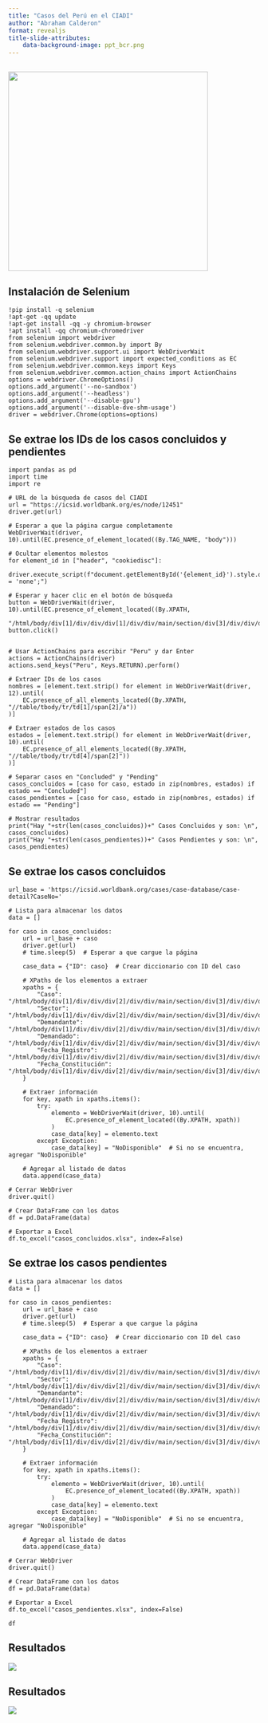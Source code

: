 ---
title: "Casos del Perú en el CIADI"
author: "Abraham Calderon"
format: revealjs
title-slide-attributes:
    data-background-image: ppt_bcr.png
---


## 

![](mmm_2.png){.absolute top="100" left="0" width="" height="400"}

## Instalación de Selenium

```{.python }
!pip install -q selenium
!apt-get -qq update
!apt-get install -qq -y chromium-browser
!apt install -qq chromium-chromedriver
from selenium import webdriver
from selenium.webdriver.common.by import By
from selenium.webdriver.support.ui import WebDriverWait
from selenium.webdriver.support import expected_conditions as EC
from selenium.webdriver.common.keys import Keys
from selenium.webdriver.common.action_chains import ActionChains
options = webdriver.ChromeOptions()
options.add_argument('--no-sandbox')
options.add_argument('--headless')
options.add_argument('--disable-gpu')
options.add_argument('--disable-dve-shm-usage')
driver = webdriver.Chrome(options=options)
```


## Se extrae los IDs de los casos concluidos y pendientes


```{.python code-line-numbers="6-8" }
import pandas as pd
import time
import re

# URL de la búsqueda de casos del CIADI
url = "https://icsid.worldbank.org/es/node/12451"
driver.get(url)

# Esperar a que la página cargue completamente
WebDriverWait(driver, 10).until(EC.presence_of_element_located((By.TAG_NAME, "body")))

# Ocultar elementos molestos
for element_id in ["header", "cookiedisc"]:
    driver.execute_script(f"document.getElementById('{element_id}').style.display = 'none';")

# Esperar y hacer clic en el botón de búsqueda
button = WebDriverWait(driver, 10).until(EC.presence_of_element_located((By.XPATH,
                  "/html/body/div[1]/div/div/div[1]/div/div/main/section/div[3]/div/div/div[2]/div/div/div/div/div/div/div/div/div/div[2]/div/div[4]/div/button")))
button.click()


# Usar ActionChains para escribir "Peru" y dar Enter
actions = ActionChains(driver)
actions.send_keys("Peru", Keys.RETURN).perform()

# Extraer IDs de los casos
nombres = [element.text.strip() for element in WebDriverWait(driver, 12).until(
    EC.presence_of_all_elements_located((By.XPATH, "//table/tbody/tr/td[1]/span[2]/a"))
)]

# Extraer estados de los casos
estados = [element.text.strip() for element in WebDriverWait(driver, 10).until(
    EC.presence_of_all_elements_located((By.XPATH, "//table/tbody/tr/td[4]/span[2]"))
)]

# Separar casos en "Concluded" y "Pending"
casos_concluidos = [caso for caso, estado in zip(nombres, estados) if estado == "Concluded"]
casos_pendientes = [caso for caso, estado in zip(nombres, estados) if estado == "Pending"]

# Mostrar resultados
print("Hay "+str(len(casos_concluidos))+" Casos Concluidos y son: \n", casos_concluidos)
print("Hay "+str(len(casos_pendientes))+" Casos Pendientes y son: \n", casos_pendientes)
```


## Se extrae los casos concluidos

```{.python code-line-numbers="1-2" }
url_base = 'https://icsid.worldbank.org/cases/case-database/case-detail?CaseNo='

# Lista para almacenar los datos
data = []

for caso in casos_concluidos:
    url = url_base + caso
    driver.get(url)
    # time.sleep(5)  # Esperar a que cargue la página

    case_data = {"ID": caso}  # Crear diccionario con ID del caso

    # XPaths de los elementos a extraer
    xpaths = {
        "Caso": "/html/body/div[1]/div/div/div[2]/div/div/main/section/div[3]/div/div/div/div/div/div/div/div/div/div/h1",
        "Sector": "/html/body/div[1]/div/div/div[2]/div/div/main/section/div[3]/div/div/div/div/div/div/div/div/div/div/div[2]/div[1]/ul[1]/li[2]/div[2]",
        "Demandante": "/html/body/div[1]/div/div/div[2]/div/div/main/section/div[3]/div/div/div/div/div/div/div/div/div/div/div[2]/div[1]/ul[2]/ul[1]/li[1]/div[2]",
        "Demandado": "/html/body/div[1]/div/div/div[2]/div/div/main/section/div[3]/div/div/div/div/div/div/div/div/div/div/div[2]/div[1]/ul[2]/ul[1]/li[2]/div[2]",
        "Fecha_Registro": "/html/body/div[1]/div/div/div[2]/div/div/main/section/div[3]/div/div/div/div/div/div/div/div/div/div/div[2]/div[1]/ul[2]/ul[1]/li[3]/div[2]",
        "Fecha_Constitución": "/html/body/div[1]/div/div/div[2]/div/div/main/section/div[3]/div/div/div/div/div/div/div/div/div/div/div[2]/div[1]/ul[2]/ul[1]/li[4]/div[2]"
    }

    # Extraer información
    for key, xpath in xpaths.items():
        try:
            elemento = WebDriverWait(driver, 10).until(
                EC.presence_of_element_located((By.XPATH, xpath))
            )
            case_data[key] = elemento.text
        except Exception:
            case_data[key] = "NoDisponible"  # Si no se encuentra, agregar "NoDisponible"

    # Agregar al listado de datos
    data.append(case_data)

# Cerrar WebDriver
driver.quit()

# Crear DataFrame con los datos
df = pd.DataFrame(data)

# Exportar a Excel
df.to_excel("casos_concluidos.xlsx", index=False)
```

## Se extrae los casos pendientes

```{.python code-line-numbers="1-2" }
# Lista para almacenar los datos
data = []

for caso in casos_pendientes:
    url = url_base + caso
    driver.get(url)
    # time.sleep(5)  # Esperar a que cargue la página

    case_data = {"ID": caso}  # Crear diccionario con ID del caso

    # XPaths de los elementos a extraer
    xpaths = {
        "Caso": "/html/body/div[1]/div/div/div[2]/div/div/main/section/div[3]/div/div/div/div/div/div/div/div/div/div/h1",
        "Sector": "/html/body/div[1]/div/div/div[2]/div/div/main/section/div[3]/div/div/div/div/div/div/div/div/div/div/div[2]/div[1]/ul[1]/li[2]/div[2]",
        "Demandante": "/html/body/div[1]/div/div/div[2]/div/div/main/section/div[3]/div/div/div/div/div/div/div/div/div/div/div[2]/div[1]/ul[2]/ul[1]/li[1]/div[2]",
        "Demandado": "/html/body/div[1]/div/div/div[2]/div/div/main/section/div[3]/div/div/div/div/div/div/div/div/div/div/div[2]/div[1]/ul[2]/ul[1]/li[2]/div[2]",
        "Fecha_Registro": "/html/body/div[1]/div/div/div[2]/div/div/main/section/div[3]/div/div/div/div/div/div/div/div/div/div/div[2]/div[1]/ul[2]/ul[1]/li[3]/div[2]",
        "Fecha_Constitución": "/html/body/div[1]/div/div/div[2]/div/div/main/section/div[3]/div/div/div/div/div/div/div/div/div/div/div[2]/div[1]/ul[2]/ul[1]/li[4]/div[2]"
    }

    # Extraer información
    for key, xpath in xpaths.items():
        try:
            elemento = WebDriverWait(driver, 10).until(
                EC.presence_of_element_located((By.XPATH, xpath))
            )
            case_data[key] = elemento.text
        except Exception:
            case_data[key] = "NoDisponible"  # Si no se encuentra, agregar "NoDisponible"

    # Agregar al listado de datos
    data.append(case_data)

# Cerrar WebDriver
driver.quit()

# Crear DataFrame con los datos
df = pd.DataFrame(data)

# Exportar a Excel
df.to_excel("casos_pendientes.xlsx", index=False)

df
```

## Resultados

![](concluidos.png){.absolute top="100" left="0" width="" height=""}

## Resultados

![](pendientes.png){.absolute top="100" left="0" width="" height=""}
